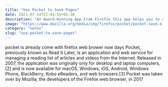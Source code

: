 ```yaml
---
title: "Use Pocket to Save Pages"
date: 2021-07-14T22:45:55+05:30
description: "An Award-Winning App From Firefox this app helps you to save pages directaly in your web browser and sync with cloud"
image: "https://www.mozilla.org/media/img/firefox/pocket/pocket-save.e1c79846a67e.png"
category: "notes"
slug: "use-pocket-to-save-pages"
---
```


pocket is already come with firefox web brower now days Pocket, previously known as Read It Later, is an application and web service for managing a reading list of articles and videos from the Internet. Released in 2007, the application was originally only for desktop and laptop computers,[2] and is now available for macOS, Windows, iOS, Android, Windows Phone, BlackBerry, Kobo eReaders, and web browsers.[3] Pocket was taken over by Mozilla, the developers of the Firefox web browser, in 2017
